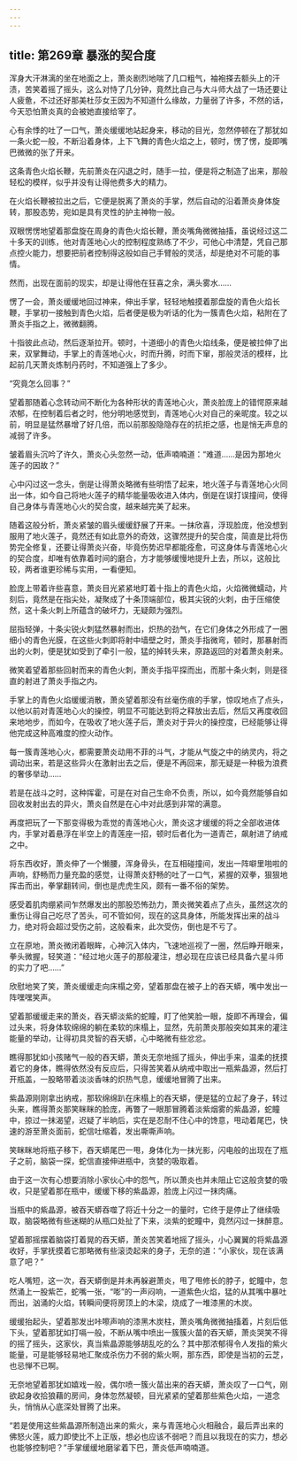 ```yaml
---
---
---
```

title: 第269章 暴涨的契合度
---



浑身大汗淋漓的坐在地面之上，萧炎剧烈地喘了几口粗气，袖袍搽去额头上的汗渍，苦笑着摇了摇头，这么对恃了几分钟，竟然比自己与大斗师大战了一场还要让人疲惫，不过还好那美杜莎女王因为不知道什么缘故，力量弱了许多，不然的话，今天恐怕萧炎真的会被她直接给宰了。

心有余悸的吐了一口气，萧炎缓缓地站起身来，移动的目光，忽然停顿在了那犹如一条火蛇一般，不断沿着身体，上下飞舞的青色火焰之上，顿时，愣了愣，旋即嘴巴微微的张了开来。

这条青色火焰长鞭，先前萧炎在闪退之时，随手一拉，便是将之制造了出来，那般轻松的模样，似乎并没有让得他费多大的精力。

在火焰长鞭被拉出之后，它便是脱离了萧炎的手掌，然后自动的沿着萧炎身体旋转，那股态势，宛如是具有灵性的护主神物一般。

双眼愣愣地望着那盘旋在周身的青色火焰长鞭，萧炎嘴角微微抽搐，虽说经过这二十多天的训练，他对青莲地心火的控制程度熟练了不少，可他心中清楚，凭自己那点控火能力，想要把前者控制得这般如自己手臂般的灵活，却是绝对不可能的事情。

然而，出现在面前的现实，却是让得他在狂喜之余，满头雾水……

愣了一会，萧炎缓缓地回过神来，伸出手掌，轻轻地触摸着那盘旋的青色火焰长鞭，手掌初一接触到青色火焰，后者便是极为听话的化为一簇青色火焰，粘附在了萧炎手指之上，微微翻腾。

十指彼此点动，然后逐渐拉开。顿时，十道细小的青色火焰线条，便是被拉伸了出来，双掌舞动，手掌上的青莲地心火，时而升腾，时而下窜，那般灵活的模样，比起前几天萧炎炼制丹药时，不知道强上了多少。

“究竟怎么回事？”

望着那随着心念转动间不断化为各种形状的青莲地心火，萧炎脸庞上的错愕原来越浓郁，在控制着后者之时，他分明地感觉到，青莲地心火对自己的亲昵度。较之以前，明显是猛然暴增了好几倍，而以前那股隐隐存在的抗拒之感，也是悄无声息的减弱了许多。

皱着眉头沉吟了许久，萧炎心头忽然一动，低声喃喃道：“难道……是因为那地火莲子的因故？”

心中闪过这一念头，倒是让得萧炎略微有些明悟了起来，地火莲子与青莲地心火同出一体，如今自己将地火莲子的精华能量吸收进入体内，倒是在误打误撞间，使得自己身体与青莲地心火的契合度，越来越完美了起来。

随着这般分析，萧炎紧皱的眉头缓缓舒展了开来。一抹欣喜，浮现脸庞，他没想到服用了地火莲子，竟然还有如此意外的奇效，这骤然提升的契合度，简直是比将伤势完全修复，还要让得萧炎兴奋，毕竟伤势迟早都能痊愈，可这身体与青莲地心火的契合度，却唯有依靠着时间的磨合，方才能够缓慢地提升上去，所以，这般比较，两者谁更珍稀与实用，一看便知。

脸庞上带着许些喜意，萧炎目光紧紧地盯着十指上的青色火焰，火焰微微蠕动，片刻后，竟然是在指尖处，凝聚成了十条顶端部位，极其尖锐的火刺，由于压缩使然，这十条火刺上所蕴含的破坏力，无疑颇为强烈。

屈指轻弹，十条尖锐火刺猛然暴射而出，炽热的劲气，在它们身体之外形成了一圈细小的青色光膜，在这些火刺即将射中墙壁之时，萧炎手指微弯，顿时，那暴射而出的火刺，便是犹如受到了牵引一般，猛的掉转头来，原路返回的对着萧炎射来。

微笑着望着那些回射而来的青色火刺，萧炎手指平探而出，而那十条火刺，则是径直的射进了萧炎手指之内。

手掌上的青色火焰缓缓消散，萧炎望着那没有丝毫伤痕的手掌，惊叹地点了点头，以他以前对青莲地心火的操控，明显不可能达到将之释放出去后，然后又再度收回来地地步，而如今，在吸收了地火莲子后，萧炎对于异火的操控度，已经能够让得他完成这种高难度的控火动作。

每一簇青莲地心火，都需要萧炎动用不菲的斗气，才能从气旋之中的纳灵内，将之调动出来，若是这些异火在激射出去之后，便是不再回来，那无疑是一种极为浪费的奢侈举动……

若是在战斗之时，这种挥霍，可是在对自己生命不负责，所以，如今竟然能够自如回收发射出去的异火，萧炎自然是在心中对此感到非常的满意。

再度把玩了一下那变得极为乖觉的青莲地心火，萧炎这才缓缓的将之全部收进体内，手掌对着悬浮在半空上的青莲座一招，顿时后者化为一道青芒，飙射进了纳戒之中。

将东西收好，萧炎伸了一个懒腰，浑身骨头，在互相碰撞间，发出一阵噼里啪啦的声响，舒畅而力量充盈的感觉，让得萧炎舒畅的吐了一口气，紧握的双拳，狠狠地挥击而出，拳掌翻转间，倒也是虎虎生风，颇有一番不俗的架势。

感受着肌肉绷紧间乍然爆发出的那股恐怖劲力，萧炎微笑着点了点头，虽然这次的重伤让得自己吃尽了苦头，可不管如何，现在的这具身体，所能发挥出来的战斗力，绝对将会超过受伤之前，这般看来，此次受伤，倒也是不亏了。

立在原地，萧炎微闭着眼眸，心神沉入体内，飞速地巡视了一圈，然后睁开眼来，拳头微握，轻笑道：“经过地火莲子的那般灌注，想必现在应该已经具备六星斗师的实力了吧……”

欣慰地笑了笑，萧炎缓缓走向床榻之旁，望着那盘在被子上的吞天蟒，嘴中发出一阵嘿嘿笑声。

望着那缓缓走来的萧炎，吞天蟒淡紫的蛇瞳，盯了他笑脸一眼，旋即不再理会，偏过头来，将身体软绵绵的躺在柔软的床榻上，显然，先前萧炎那般突如其来的灌注能量的举动，让得初具灵智的吞天蟒，心中略微有些忿忿。

瞧得那犹如小孩赌气一般的吞天蟒，萧炎无奈地摇了摇头，伸出手来，温柔的抚摸着它的身体，瞧得依然没有反应后，只得苦笑着从纳戒中取出一瓶紫晶源，然后打开瓶盖，一股略带着淡淡香味的炽热气息，缓缓地冒腾了出来。

紫晶源刚刚拿出纳戒，那软绵绵趴在床榻上的吞天蟒，便是猛的立起了身子，转过头来，瞧得萧炎那笑眯眯的脸庞，再瞥了一眼那冒腾着淡紫烟雾的紫晶源，蛇瞳中，掠过一抹渴望，迟疑了半晌后，实在是忍耐不住心中的馋意，甩动着尾巴，快速的游至萧炎面前，蛇信吐缩着，发出嘶嘶声响。

笑眯眯地将瓶子移下，吞天蟒尾巴一甩，身体化为一抹光影，闪电般的出现在了瓶子之前，脑袋一探，蛇信直接伸进瓶中，贪婪的吸取着。

由于这一次有心想要消除小家伙心中的怨气，所以萧炎也并未阻止它这般贪婪的吸收，只是望着那在瓶中，缓缓下移的紫晶源，脸庞上闪过一抹肉痛。

当瓶中的紫晶源，被吞天蟒吞噬了将近十分之一的量时，它终于是停止了继续吸取，脑袋略微有些迷糊的从瓶口处扯了下来，淡紫的蛇瞳中，竟然闪过一抹醉意。

望着那摇摆着脑袋打着晃的吞天蟒，萧炎苦笑着地摇了摇头，小心翼翼的将紫晶源收好，手掌抚摸着它那略微有些滚烫起来的身子，无奈的道：“小家伙，现在该满意了吧？”

吃人嘴短，这一次，吞天蟒倒是并未再躲避萧炎，甩了甩修长的脖子，蛇瞳中，忽然涌上一股紫芒，蛇嘴一张，“嘭”的一声闷响，一道紫色火焰，猛的从其嘴中暴吐而出，汹涌的火焰，转瞬间便将房顶上的木梁，烧成了一堆漆黑的木炭。

缓缓抬起头，望着那发出咔嚓声响的漆黑木炭柱，萧炎嘴角微微抽搐着，片刻后低下头，望着那犹如打嗝一般，不断从嘴中喷出一簇簇火苗的吞天蟒，萧炎哭笑不得的摇了摇头，这家伙，真当紫晶源能够胡乱吃的么？其中那浓郁得令人发指的紫火能量，可是能够轻易地汇聚成杀伤力不弱的紫火啊，那东西，即使是当初的云芝，也忌惮不已啊。

无奈地望着那犹如嬉戏一般，偶尔喷一簇火苗出来的吞天蟒，萧炎叹了一口气，刚欲起身收拾狼藉的房间，身体忽然凝顿，目光紧紧的望着那些紫色火焰，一道念头，悄悄从心底深处冒腾了出来。

“若是使用这些紫晶源所制造出来的紫火，来与青莲地心火相融合，最后弄出来的佛怒火莲，威力即使比不上正版，想必也应该不弱吧？而且以我现在的实力，想必也能够控制吧？”手掌缓缓地磨挲着下巴，萧炎低声喃喃道。